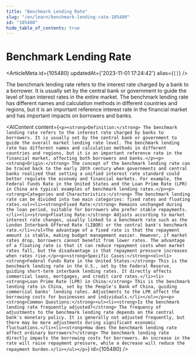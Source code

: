 ```yaml
---
title: "Benchmark Lending Rate"
slug: "/en/learn/benchmark-lending-rate-105480"
id: "105480"
hide_table_of_contents: true
---
```



# Benchmark Lending Rate

<ArticleMeta id={105480} updatedAt={'2023-11-01 17:24:42'} alias={`[]`} />
<div className='border-solid border-b border-t-0 my-4 border-[var(--ifm-color-gray-300)]' />

The benchmark lending rate refers to the interest rate charged by a bank to a borrower. It is usually set by the central bank or government to guide the level of loan interest rates in the entire market. The benchmark lending rate has different names and calculation methods in different countries and regions, but it is an important reference interest rate in the financial market and has important impacts on borrowers and banks.

<AIContent content={`<p><strong>Definition:</strong> The benchmark lending rate refers to the interest rate charged by banks to borrowers. It is usually set by the central bank or government to guide the overall market lending rate level. The benchmark lending rate has different names and calculation methods in different countries and regions, but it is an important reference rate in the financial market, affecting both borrowers and banks.</p><p><strong>Origin:</strong> The concept of the benchmark lending rate can be traced back to the early 20th century when governments and central banks realized that setting a unified interest rate standard could better regulate the economy and financial markets. For example, the Federal Funds Rate in the United States and the Loan Prime Rate (LPR) in China are typical examples of benchmark lending rates.</p><p><strong>Categories and Characteristics:</strong> The benchmark lending rate can be divided into two main categories: fixed rates and floating rates.<ul><li><strong>Fixed Rate:</strong> Remains unchanged during the loan period, suitable for borrowers who prefer stable repayments.</li><li><strong>Floating Rate:</strong> Adjusts according to market interest rate changes, usually linked to a benchmark rate such as the London Interbank Offered Rate (LIBOR) or the central bank's benchmark rate.</li></ul>The advantage of a fixed rate is that the repayment amount is stable, making budget management easier. However, if market rates drop, borrowers cannot benefit from lower rates. The advantage of a floating rate is that it can reduce repayment costs when market rates fall, but the disadvantage is that repayment pressure increases when rates rise.</p><p><strong>Specific Cases:</strong><ol><li><strong>Federal Funds Rate in the United States:</strong> This is the benchmark lending rate in the U.S., set by the Federal Reserve, guiding short-term interbank lending rates. It directly affects commercial loans, mortgages, and credit card rates.</li><li><strong>Loan Prime Rate (LPR) in China:</strong> This is the benchmark lending rate in China, set by the People's Bank of China, guiding commercial banks' lending rates. Adjustments to the LPR affect the borrowing costs for businesses and individuals.</li></ol></p><p><strong>Common Questions:</strong><ul><li><strong>Is the benchmark lending rate frequently adjusted?</strong> The frequency of adjustments to the benchmark lending rate depends on the central bank's monetary policy. It is generally not adjusted frequently, but there may be more adjustments during significant economic fluctuations.</li><li><strong>How does the benchmark lending rate affect ordinary borrowers?</strong> The benchmark lending rate directly impacts the borrowing costs for borrowers. An increase in the rate will raise repayment pressure, while a decrease will reduce the repayment burden.</li></ul></p>`} id={105480} />

